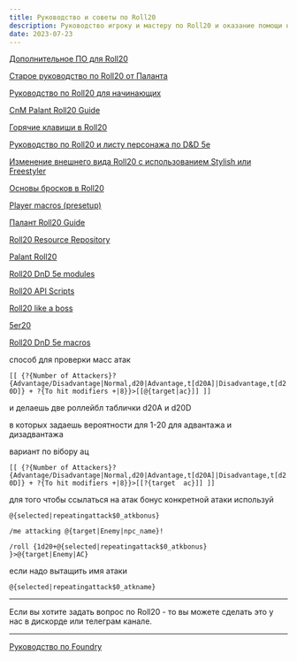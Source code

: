 ```yaml
---
title: Руководство и советы по Roll20
description: Руководство игроку и мастеру по Roll20 и оказание помощи начинающим
date: 2023-07-23
---
```


[Дополнительное ПО для Roll20](https://hackmd.io/@palikhov/roll20-soft)

[Старое руководство по Roll20 от Паланта](https://cyborgsandmages.gitbook.io/palant-roll20-guide/)

[Руководство по Roll20 для начинающих]()

[CnM Palant Roll20 Guide](https://github.com/palikhov/CnM_Palant_Roll20)

[Горячие клавиши в Roll20](https://hackmd.io/kPWwm-DXTgCm9kAiMqgzcg)

[Руководство по Roll20 и листу персонажа по D&D 5e](https://hackmd.io/2A-8TdUvRe6tN9YXpSBf5A)

[Изменение внешнего вида Roll20 с использованием Stylish или Freestyler](https://hackmd.io/fe7vkY3fTCehFHsEPJL9hQ)

[Основы бросков в Roll20](https://hackmd.io/J2ZatPyxQAS6eMQ_F2vHIQ)

[Player macros (presetup)](https://hackmd.io/h_YG1Z2aRKqKKoi20Zx11g)

[Палант Roll20 Guide](https://github.com/palikhov/palant-roll20-guide)

[Roll20 Resource Repository](https://github.com/palikhov/CnM-Roll20-resources)

[Palant Roll20](https://github.com/palikhov/CnM_Palant_Roll20)

[Roll20 DnD 5e modules](https://github.com/palikhov/roll20-module/tree/master)

[Roll20 API Scripts](https://github.com/palikhov/Roll20APIScripts/tree/master)

[Roll20 like a boss](https://github.com/palikhov/Roll20-Like-A-Boss)

[5er20](https://github.com/palikhov/5etoolsR20)


[Roll20 DnD 5e macros](https://github.com/palikhov/roll20-dnd-5e-macros)


способ для проверки масс атак

```[[ {?{Number of Attackers}?{Advantage/Disadvantage|Normal,d20|Advantage,t[d20A]|Disadvantage,t[d20D]} + ?{To hit modifiers +|8}}>[[@{target|ac}]] ]]```

и делаешь две роллейбл таблички d20A  и d20D

в которых задаешь вероятности для 1-20 для адвантажа и дизадвантажа


вариант по вібору ац

```[[ {?{Number of Attackers}?{Advantage/Disadvantage|Normal,d20|Advantage,t[d20A]|Disadvantage,t[d20D]} + ?{To hit modifiers +|8}}>[[?{target  ac}]] ]]```

для того чтобы ссылаться на атак бонус конкретной атаки используй

```@{selected|repeatingattack$0_atkbonus}```

```/me attacking @{target|Enemy|npc_name}!```

```/roll {1d20+@{selected|repeatingattack$0_atkbonus} }>@{target|Enemy|AC}```

если надо вытащить имя атаки 

```@{selected|repeatingattack$0_atkname}```

---

Если вы хотите задать вопрос по Roll20 - то вы можете сделать это у нас в дискорде или телеграм канале.

---

[Руководство по Foundry]()